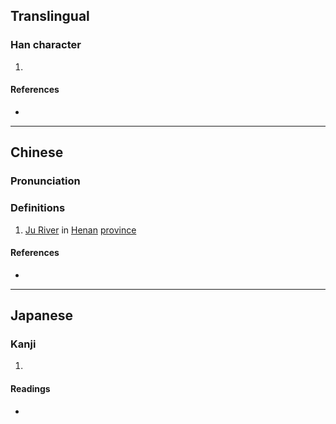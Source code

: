 {{character info/new}}
==Translingual==

===Han character===
{{Han char|rn=85|rad=水|as=09|sn=12|four=36134|canj=EBUK|ids=⿰氵狊}}

# {{defn|Han|sort=水09}}

====References====
* {{Han ref|kx=0638.060|dkj=17863|dj=1045.010|hdz=31673.100|uh=6E68|ud=28264|bh=DA40|bd=55872}}

----

==Chinese==
{{zh-forms}}

===Pronunciation===
{{zh-pron
|m=jú
|c=gwik1
|mc=y
|oc=y
|ma=
|cat=pn
}}

===Definitions===
{{zh-hanzi}}

# [[w:Ju River|Ju River]] in [[Henan]] [[province]]

====References====
* {{R:yue:Hanzi}}

----

==Japanese==

===Kanji===
{{ja-kanji|grade=|rs=水09}}

# {{defn|lang=ja|sort=水09}}

====Readings====
* {{ja-readings|on=[[けき]] (keki), [[きゃく]] (kyaku)|kun=}}